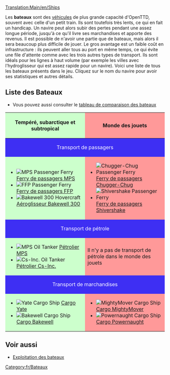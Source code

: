 [[Translation:Main/en/Ships]]{{fr/Table des matières}}

Les '''bateaux''' sont des [[Main/fr/Véhicules|véhicules]] de plus grande capacité d'OpenTTD, souvent avec celle d'un petit train. Ils sont toutefois très lents, ce qui en fait un handicap. Un navire peut alors subir des pertes pendant une assez longue période, jusqu'à ce qu'il livre ses marchandises et apporte des revenus. Il est possible de n'avoir une partie que de bateaux, mais alors il sera beaucoup plus difficile de jouer. Le gros avantage est un faible coût en infrastructure : ils peuvent aller tous au port en même temps, ce qui évite une file d'attente comme avec les trois autres types de transport. Ils sont idéals pour les lignes à haut volume (par exemple les villes avec l'hydroglisseur qui est assez rapide pour un navire). Voici une liste de tous les bateaux présents dans le jeu. Cliquez sur le nom du navire pour avoir ses statistiques et autres détails.

==Liste des Bateaux==
* Vous pouvez aussi consulter le [[Main/fr/Comparaison navale|tableau de comparaison des bateaux]]

{|border="1" cellspacing="2" cellpadding="3" rules="all" style="margin:1em 1em 1em 0; border:solid 1px #AAAAAA;"
!width="50%" style="background: #ccffcc" | Tempéré, subarctique et subtropical
!width="50%" style="background: #ff9999" | Monde des jouets
|-
! colspan="2" style="background: #3e2ff3; color:white" align="center" | Transport de passagers
|-
| style="background: #ccffcc" |
*[[File:en/Ferry.png|MPS Passenger Ferry]] [[Main/fr/Ferry de passagers MPS|Ferry de passagers MPS]]
*[[File:en/Ferry.png|FFP Passenger Ferry]] [[Main/fr/Ferry de passagers FFP|Ferry de passagers FFP]]
*[[File:en/Hovercraft.png|Bakewell 300 Hovercraft]] [[Main/fr/Aéroglisseur Bakewell 300|Aéroglisseur Bakewell 300]]
| style="background: #ff9999" |
*[[File:en/Toylandpassengership.png|Chugger-Chug Passenger Ferry]] [[Main/fr/Ferry de passagers Chugger-Chug|Ferry de passagers Chugger-Chug]]
*[[File:en/Toylandpassengership.png|Shivershake Passenger Ferry]] [[Main/fr/Ferry de passagers Shivershake|Ferry de passagers Shivershake]]
|-
! colspan="2" style="background: #3e2ff3; color:white" align="center" | Transport de pétrole
|-
| style="background: #ccffcc" |
*[[File:en/OilTanker.png|MPS Oil Tanker]] [[Main/fr/Pétrolier MPS|Pétrolier MPS]]
*[[File:en/OilTanker.png|Cs-Inc. Oil Tanker]] [[Main/fr/Pétrolier Cs-Inc|Pétrolier Cs-Inc.]]
| style="background: #ff9999" | Il n'y a pas de transport de pétrole dans le monde des jouets
|-
! colspan="2" style="background: #3e2ff3; color:white" align="center" | Transport de marchandises
|-
| style="background: #ccffcc" |
*[[File:en/CargoShip.png|Yate Cargo Ship]] [[Main/fr/Cargo Yate|Cargo Yate]]
*[[File:en/CargoShip.png|Bakewell Cargo Ship]] [[Main/fr/Cargo Bakewell|Cargo Bakewell]]
| style="background: #ff9999" |
*[[File:en/Toylandcargoship.png|MightyMover Cargo Ship]] [[Main/fr/Cargo MightyMover|Cargo MightyMover]]
*[[File:en/Toylandcargoship.png|Powernaught Cargo Ship]] [[Main/fr/Cargo Powernaught|Cargo Powernaught]]
|}

==Voir aussi==
*[[Main/en/Construction Maritime/Fr#Exploitation du Bateau|Exploitation des bateaux]]


[[Category:fr/Bateaux]]